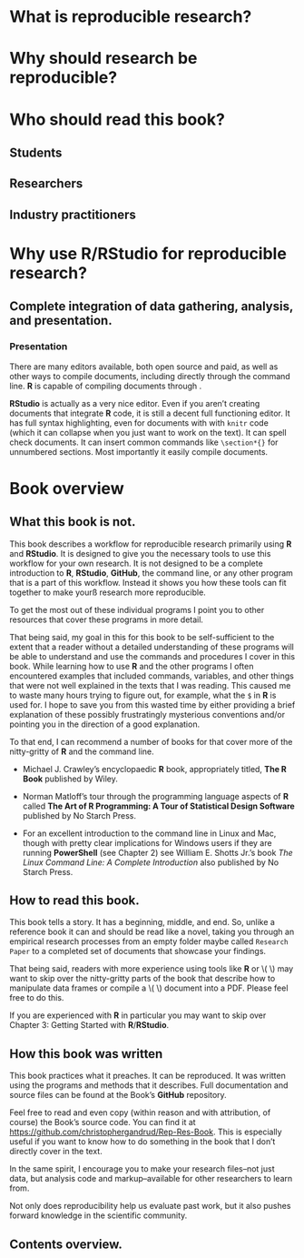 <!---
 Chapter Chapter 1 For Reproducible Research in R and RStudio
 Christopher Gandrud
 Created 28/06/2012 05:48:16 pm KST
 Updated 29 June 2012
--->

\chapter{Chapter 1: Introducing Reproducible Research}

# What is reproducible research?





# Why should research be reproducible?





# Who should read this book?

## Students


## Researchers


## Industry practitioners



# Why use R/RStudio for reproducible research?


## Complete integration of data gathering, analysis, and presentation.


### Presentation

There are many \LaTeX editors available, both open source and paid, as well as other ways to compile \LaTeX documents, including directly through the command line. **R** is capable of compiling \LaTeX documents through <!--- complete --->. 

**RStudio** is actually as a very nice \LaTeX editor. Even if you aren't creating documents that integrate **R** code, it is still a decent full functioning \LaTeX editor. It has full syntax highlighting, even for documents with with `knitr` code (which it can collapse when you just want to work on the text). It can spell check \LaTeX documents. It can insert common commands like `\section*{}` for unnumbered sections. <!--- Add explanation ---> Most importantly it easily compile \LaTeX documents.


# Book overview

## What this book is not. 

This book describes a workflow for reproducible research primarily using **R** and **RStudio**. It is designed to give you the necessary tools to use this workflow for your own research. It is not designed to be a complete introduction to **R**, **RStudio**, **GitHub**, the command line, or any other program that is a part of this workflow. Instead it shows you how these tools can fit together to make yourß research more reproducible.

To get the most out of these individual programs I point you to other resources that cover these programs in more detail. 

That being said, my goal in this for this book to be self-sufficient to the extent that a reader without a detailed understanding of these programs will be able to understand and use the commands and procedures I cover in this book. While learning how to use **R** and the other programs I often encountered examples that included commands, variables, and other things that were not well explained in the texts that I was reading. This caused me to waste many hours trying to figure out, for example, what the `$` in **R** is used for. I hope to save you from this wasted time by either providing a brief explanation of these possibly frustratingly mysterious conventions and/or pointing you in the direction of a good explanation. 

To that end, I can recommend a number of books for that cover more of the nitty-gritty of **R** and the command line. 

- Michael J. Crawley's encyclopaedic **R** book, appropriately titled, **The R Book** published by Wiley.

- Norman Matloff's tour through the programming language aspects of **R** called **The Art of R Programming: A Tour of Statistical Design Software** published by No Starch Press.

- For an excellent introduction to the command line in Linux and Mac, though with pretty clear implications for Windows users if they are running **PowerShell** (see Chapter 2) see William E. Shotts Jr.'s book *The Linux Command Line: A Complete Introduction* also published by No Starch Press.

<!--- Maybe add LaTeX and GitHub books? --->

## How to read this book.

This book tells a story. It has a beginning, middle, and end. So, unlike a reference book it can and should be read like a novel, taking you through an empirical research processes from an empty folder maybe called `Research Paper` to a completed set of documents that showcase your findings.

That being said, readers with more experience using tools like **R** or \\( \LaTeX \\) may want to skip over the nitty-gritty parts of the book that describe how to manipulate data frames or compile a \\( \LaTeX \\) document into a PDF. Please feel free to do this. 

If you are experienced with **R** in particular you may want to skip over Chapter 3: Getting Started with **R**/**RStudio**.

## How this book was written

This book practices what it preaches. It can be reproduced. It was written using the programs and methods that it describes. Full documentation and source files can be found at the Book's **GitHub** repository. 

Feel free to read and even copy (within reason and with attribution, of course) the Book's source code. You can find it at <https://github.com/christophergandrud/Rep-Res-Book>. This is especially useful if you want to know how to do something in the book that I don't directly cover in the text. 

In the same spirit, I encourage you to make your research files--not just data, but analysis code and markup--available for other researchers to learn from. 

Not only does reproducibility help us evaluate past work, but it also pushes forward knowledge in the scientific community.

## Contents overview.